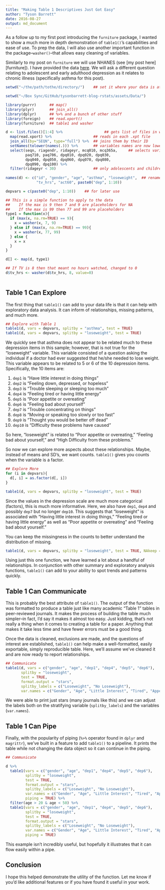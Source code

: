 ```yaml
---
title: "Making Table 1 Descriptives Just Got Easy"
author: "Tyson Barrett"
date: 2016-08-27
output: md_document
---
```


As a follow up to my first post introducing the `furniture` package, I wanted to show a much more in depth demonstration of `table1()`'s capabilities and ease of use. To prep the data, I will also use another important function in the package--`washer()`--that allows easy cleaning of variables.

Similarly to my post on `furniture` we will use NHANES (see [my post here][furniture]). I have provided the data [here]( {{ site.url }}/blog/assets/Data/NHANES.zip). We will ask a different question relating to adolescent and early adulthood depression as it relates to chronic illness (specifically asthma for this post).

```r
setwd("~/the/path/tothe/directory/")    ## set it where your data is at
```

```r
setwd("~/Box Sync/GitHub/tysonbarrett-blog-rstats/assets/Data/")

library(purrr)      ## map()
library(plyr)       ## join_all()
library(dplyr)      ## %>% and a bunch of other stuff
library(foreign)    ## read.xport()
library(furniture)  ## table1 and washer

d <- list.files()[1:4] %>%                   ## gets list of files in working directory
  map(read.xport) %>%                   ## reads in each .xpt file
  join_all(by="SEQN", type="full") %>%  ## joins them by their ID
  setNames(tolower(names(.))) %>%       ## variables names are now lowercase
  select(seqn, riagendr, ridageyr, mcq010, mcq365a,     ## selects variables
         paq710, paq706, dpq010, dpq020, dpq030,
         dpq040, dpq050, dpq060, dpq070, dpq080,
         dpq090, dpq100) %>%
  filter(ridageyr < 30)                 ## only adolescents and children 
  
names(d) <- c("id", "gender", "age", "asthma", "loseweight",  ## renames the variables
              "tv_hrs", "act60", paste0("dep", 1:10))  

depvars = c(paste0("dep", 1:10))    ## for later use

## This is a simple function to apply to the data
##    If the max is 9 then 7 and 9 are placeholders for NA
##    If the max is 99 then 77 and 99 are placeholders
type1 = function(x){
  if (max(x, na.rm=TRUE) == 9){
    x = washer(x, 7, 9)
  } else if (max(x, na.rm=TRUE) == 99){
    x = washer(x, 77, 99)
  } else {
    x = x
  }
}

d[] <- map(d, type1)

## If TV is 8 then that meant no hours watched, changed to 0
d$tv_hrs <- washer(d$tv_hrs, 8, value=0)
              
```


## Table 1 Can Explore

The first thing that `table1()` can add to your data life is that it can help with exploratory data analysis. It can inform of relationships, missing patterns, and much more.

```r
## Explore with Table 1
table1(d, vars = depvars, splitby = "asthma", test = TRUE)
table1(d, vars = depvars, splitby = "loseweight", test = TRUE)
```

We quickly see that asthma does not appear to be related much to these depression items in this sample; however, that is not true for the "loseweight" variable. This variable consisted of a question asking the individual if a doctor had ever suggested that he/she needed to lose weight. This variable appears to be related to 5 or 6 of the 10 depression items. Specifically, the 10 items are:

1. `dep1` is "Have little interest in doing things"
2. `dep2` is "Feeling down, depressed, or hopeless"
3. `dep3` is "Trouble sleeping or sleeping too much"
4. `dep4` is "Feeling tired or having little energy"
5. `dep5` is "Poor appetite or overeating"
6. `dep6` is "Feeling bad about yourself"
7. `dep7` is "Trouble concentrating on things"
8. `dep8` is "Moving or speaking too slowly or too fast"
9. `dep9` is "Thought you would be better off dead"
10. `dep10` is "Difficulty these problems have caused"

So here, "loseweight" is related to "Poor appetite or overeating," "Feeling bad about yourself," and "High Difficulty from these problems." 

So now we can explore more aspects about these relationships. Maybe, instead of means and SD's, we want counts. `table1()` gives you counts when the variable is a factor.

```r
## Explore More
for (i in depvars){
  d[, i] = as.factor(d[, i])
}

table1(d, vars = depvars, splitby = "loseweight", test = TRUE)
```

Since the values in the depression scale are much more categorical (factors), this is much more informative. Here, we also have `dep1`, `dep4` and possibly `dep7` but no longer `dep10`. This suggests that "loseweight" is associated with "Having little interest in doing things," "Feeling tired or having little energy" as well as "Poor appetite or overeating" and "Feeling bad about yourself."

You can keep the missingness in the counts to better understand the distribution of missing.

```r
table1(d, vars = depvars, splitby = "loseweight", test = TRUE, NAkeep = TRUE)
```

Using just this one function, we have learned a lot about a handful of relationships. In conjunction with other summary and exploratory analysis functions, `table1()` can add to your ability to spot trends and patterns quickly.


## Table 1 Can Communicate

This is probably the best attribute of `table1()`. The output of the function was formatted to produce a table just like many academic "Table 1" tables in peer-reviewed journals. It makes the process of building the table much simpler--in fact, I'd say it makes it almost too easy. Just kidding, that's not really a thing when it comes to creating a table for a paper. Anything that makes it take less time and have fewer errors must be a good thing.

Once the data is cleaned, exclusions are made, and the questions of interest are established, `table1()` can help make a well-formatted, easily exportable, simply reproducible table. Here, we'll assume we've cleaned it and are now ready to report relationships.

```r
## Communicate
table1(d, vars = c("gender", "age", "dep1", "dep4", "dep5", "dep6"), 
       splitby = "loseweight", 
       test = TRUE, 
       format.output = "stars",
       splitby_labels = c("Loseweight", "No Loseweight"),
       var.names = c("Gender", "Age", "Little Interest", "Tired", "Appetite", "Feel Bad"))
```

We were able to print just stars (many journals like this) and we  can adjust the labels both on the stratifying variable (`splitby_labels`) and the variables (`var.names`).

## Table 1 Can Pipe

Finally, with the popularity of piping (`%>%` operator found in `dplyr` and `magrittr`), we've built in a feature to add `table1()` to a pipeline. It prints the table while not changing the data object so it can continue in the piping.

```r
## Communicate

d %>%
  table1(vars = c("gender", "age", "dep1", "dep4", "dep5", "dep6"), 
         splitby = "loseweight", 
         test = TRUE, 
         format.output = "stars",
         splitby_labels = c("Loseweight", "No Loseweight"),
         var.names = c("Gender", "Age", "Little Interest", "Tired", "Appetite", "Feel Bad"),
         piping = TRUE) %>%
  filter(age > 20 & age < 50) %>%
  table1(vars = c("gender", "age", "dep1", "dep4", "dep5", "dep6"), 
         splitby = "loseweight", 
         test = TRUE, 
         format.output = "stars",
         splitby_labels = c("Loseweight", "No Loseweight"),
         var.names = c("Gender", "Age", "Little Interest", "Tired", "Appetite", "Feel Bad"),
         piping = TRUE)
```

This example isn't incredibly useful, but hopefully it illustrates that it can flow easily within a pipe.

## Conclusion

I hope this helped demonstrate the utility of the function. Let me know if you'd like additional features or if you have found it useful in your work.

